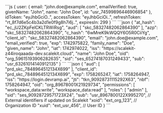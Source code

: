 
<Tabs syncKey="auth-result">
        <TabItem value="authResult" label="authResult">
        ```js
        {
          user: {
            email: "john.doe@example.com",
            emailVerified: true,
            givenName: "John",
            name: "John Doe",
            id: "usr_74599896446906854"
          },
          idToken: "eyJhbGciO..",
          accessToken: "eyJhbGciOi..",
          refreshToken: "rt_8f7d6e5c4b3a2d1e0f9g8h7i6j..",
          expiresIn: 299
        }
        ```
        </TabItem>
        <TabItem value="idToken" label="ID token (decoded)">
        ```json
        {
          "at_hash": "ec_jU2ZKpFelCKLTRWiRsg",
          "aud": [
            "skc_58327482062864390"
          ],
          "azp": "skc_58327482062864390",
          "c_hash": "6wMreK9kWQQY6O5R0CiiYg",
          "client_id": "skc_58327482062864390",
          "email": "john.doe@example.com",
          "email_verified": true,
          "exp": 1742975822,
          "family_name": "Doe",
          "given_name": "John",
          "iat": 1742974022,
          "iss": "https://scalekit-z44iroqaaada-dev.scalekit.cloud",
          "name": "John Doe",
          "oid": "org_59615193906282635",
          "sid": "ses_65274187031249433",
          "sub": "usr_63261014140912135"
        }
        ```
        </TabItem>
        <TabItem value="accessToken" label="Access token (decoded)">
        ```json
         {
            "aud": [
              "prd_skc_7848964512134X699"
            ],
            "client_id": "prd_skc_7848964512134X699",
            "exp": 1758265247,
            "iat": 1758264947,
            "iss": "https://login.devramp.ai",
            "jti": "tkn_90928731115292X63",
            "nbf": 1758264947,
            "oid": "org_89678001X21929734",
            "permissions": [
              "workspace_data:write",
              "workspace_data:read"
            ],
            "roles": [
              "admin"
            ],
            "sid": "ses_90928729571723X24",
            "sub": "usr_8967800122X995270",
        // External identifiers if updated on Scalekit
          "xoid": "ext_org_123", // Organization ID
          "xuid": "ext_usr_456", // User ID
        }
        ```
        </TabItem>
      </Tabs>
